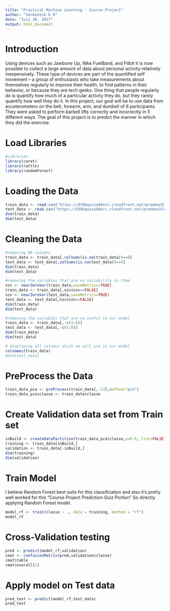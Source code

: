 ```yaml
---
title: "Practical Machine Learning - Course Project"
author: "Venkatesh K R"
date: "July 30, 2017"
output: html_document
---
```


# Introduction
Using devices such as Jawbone Up, Nike FuelBand, and Fitbit it is now possible to collect a large amount of data about personal activity relatively inexpensively. These type of devices are part of the quantified self movement – a group of enthusiasts who take measurements about themselves regularly to improve their health, to find patterns in their behavior, or because they are tech geeks. One thing that people regularly do is quantify how much of a particular activity they do, but they rarely quantify how well they do it.
In this project, our goal will be to use data from accelerometers on the belt, forearm, arm, and dumbell of 6 participants. They were asked to perform barbell lifts correctly and incorrectly in 5 different ways. The goal of this project is to predict the manner in which they did the exercise.

# Load Libraries
```r
#Libraries
library(caret)
library(rattle)
library(randomForest)
```

# Loading the Data
```r
train_data <- read.csv("https://d396qusza40orc.cloudfront.net/predmachlearn/pml-training.csv",na.strings=c("NA",""), header=TRUE)
test_data <- read.csv("https://d396qusza40orc.cloudfront.net/predmachlearn/pml-testing.csv",na.strings=c("NA",""), header=TRUE)
dim(train_data)
dim(test_data)
```

# Cleaning the Data
```r
#removing NA columns
train_data <- train_data[,colSums(is.na(train_data))==0]
test_data <- test_data[,colSums(is.na(test_data))==0]
dim(train_data)
dim(test_data)
```

```r
#removing the variables that are no variability in them
nzv <- nearZeroVar(train_data,saveMetrics=TRUE)
train_data <- train_data[,nzv$nzv==FALSE]
nzv <- nearZeroVar(test_data,saveMetrics=TRUE)
test_data <- test_data[,nzv$nzv==FALSE]
dim(train_data)
dim(test_data)
```

```r
#removing the variables that are no useful to our model
train_data <- train_data[,-c(1:6)]
test_data <- test_data[,-c(1:6)]
dim(train_data)
dim(test_data)
```

```r
# displaying all columns which we will use in our model 
colnames(train_data)
#dim(test_data)
```

# PreProcess the Data
```r
train_data_pca <- preProcess(train_data[,-53],method="pca")
train_data_pca$classe <- train_data$classe
```

# Create Validation data set from Train set
```r
inBuild <- createDataPartition(train_data_pca$classe,p=0.6, list=FALSE)
training <- train_data[inBuild,]
validation <- train_data[-inBuild,]
dim(training)
dim(validation)
```

# Train Model
I believe Random Forest best suits for this classification and also it's pretty well worked for this "Course Project Prediction Quiz Portion" So directly applying Random Forest model. 

```r
model_rf <- train(classe ~ ., data = training, method = "rf")
model_rf
```

# Cross-Validation testing
```r
pred <- predict(model_rf,validation)
cmat <- confusionMatrix(pred,validation$classe)
cmat$table
cmat$overall[1]
```

# Apply model on Test data
```r
pred_test <- predict(model_rf,test_data)
pred_test
```